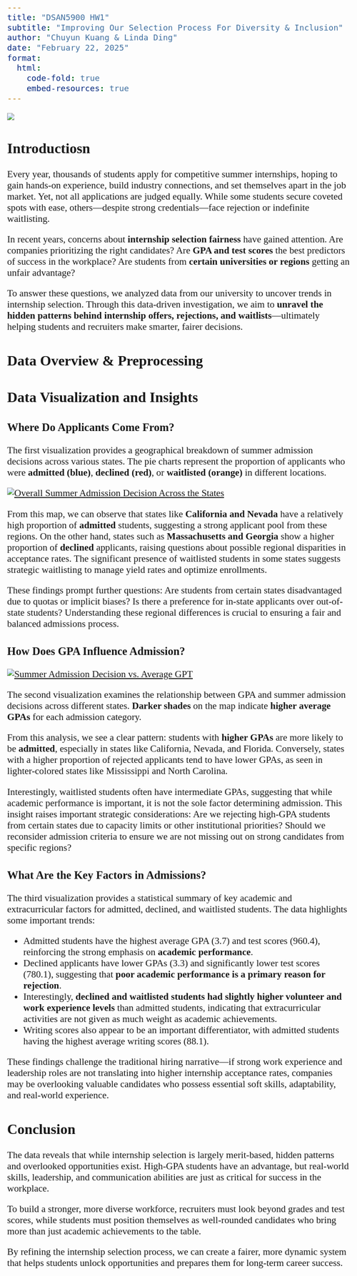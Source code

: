 ```yaml
---
title: "DSAN5900 HW1"
subtitle: "Improving Our Selection Process For Diversity & Inclusion"
author: "Chuyun Kuang & Linda Ding"
date: "February 22, 2025"
format:
  html:
    code-fold: true
    embed-resources: true
---
```


<style type="text/css">
  body{
  font-family: Calibri;
  font-size: 16pt;
}
</style>


![](image.png)

## Introductiosn

Every year, thousands of students apply for competitive summer internships, hoping to gain hands-on experience, build industry connections, and set themselves apart in the job market. Yet, not all applications are judged equally. While some students secure coveted spots with ease, others—despite strong credentials—face rejection or indefinite waitlisting.

In recent years, concerns about **internship selection fairness** have gained attention. Are companies prioritizing the right candidates? Are **GPA and test scores** the best predictors of success in the workplace? Are students from **certain universities or regions** getting an unfair advantage?

To answer these questions, we analyzed data from our university to uncover trends in internship selection. Through this data-driven investigation, we aim to **unravel the hidden patterns behind internship offers, rejections, and waitlists**—ultimately helping students and recruiters make smarter, fairer decisions.

## Data Overview & Preprocessing

## Data Visualization and Insights

### Where Do Applicants Come From?

The first visualization provides a geographical breakdown of summer admission decisions across various states. The pie charts represent the proportion of applicants who were **admitted (blue)**, **declined (red)**, or **waitlisted (orange)** in different locations.

```{=html}
<div class='tableauPlaceholder' id='viz1740345785413' style='position: relative'><noscript><a href='#'><img alt='Overall Summer Admission Decision Across the States ' src='https:&#47;&#47;public.tableau.com&#47;static&#47;images&#47;hw&#47;hw1visu1&#47;Sheet1&#47;1_rss.png' style='border: none' /></a></noscript><object class='tableauViz'  style='display:none;'><param name='host_url' value='https%3A%2F%2Fpublic.tableau.com%2F' /> <param name='embed_code_version' value='3' /> <param name='site_root' value='' /><param name='name' value='hw1visu1&#47;Sheet1' /><param name='tabs' value='no' /><param name='toolbar' value='yes' /><param name='static_image' value='https:&#47;&#47;public.tableau.com&#47;static&#47;images&#47;hw&#47;hw1visu1&#47;Sheet1&#47;1.png' /> <param name='animate_transition' value='yes' /><param name='display_static_image' value='yes' /><param name='display_spinner' value='yes' /><param name='display_overlay' value='yes' /><param name='display_count' value='yes' /><param name='language' value='en-US' /></object></div>                <script type='text/javascript'>                    var divElement = document.getElementById('viz1740345785413');                    var vizElement = divElement.getElementsByTagName('object')[0];                    vizElement.style.width='100%';vizElement.style.height=(divElement.offsetWidth*0.75)+'px';                    var scriptElement = document.createElement('script');                    scriptElement.src = 'https://public.tableau.com/javascripts/api/viz_v1.js';                    vizElement.parentNode.insertBefore(scriptElement, vizElement);                </script>

```

From this map, we can observe that states like **California and Nevada** have a relatively high proportion of **admitted** students, suggesting a strong applicant pool from these regions. On the other hand, states such as **Massachusetts and Georgia** show a higher proportion of **declined** applicants, raising questions about possible regional disparities in acceptance rates. The significant presence of waitlisted students in some states suggests strategic waitlisting to manage yield rates and optimize enrollments.

These findings prompt further questions: Are students from certain states disadvantaged due to quotas or implicit biases? Is there a preference for in-state applicants over out-of-state students? Understanding these regional differences is crucial to ensuring a fair and balanced admissions process.

### How Does GPA Influence Admission?

```{=html}
<div class='tableauPlaceholder' id='viz1740345272532' style='position: relative'><noscript><a href='#'><img alt='Summer Admission Decision vs. Average GPT ' src='https:&#47;&#47;public.tableau.com&#47;static&#47;images&#47;59&#47;59vis2&#47;Sheet3&#47;1_rss.png' style='border: none' /></a></noscript><object class='tableauViz'  style='display:none;'><param name='host_url' value='https%3A%2F%2Fpublic.tableau.com%2F' /> <param name='embed_code_version' value='3' /> <param name='site_root' value='' /><param name='name' value='59vis2&#47;Sheet3' /><param name='tabs' value='no' /><param name='toolbar' value='yes' /><param name='static_image' value='https:&#47;&#47;public.tableau.com&#47;static&#47;images&#47;59&#47;59vis2&#47;Sheet3&#47;1.png' /> <param name='animate_transition' value='yes' /><param name='display_static_image' value='yes' /><param name='display_spinner' value='yes' /><param name='display_overlay' value='yes' /><param name='display_count' value='yes' /><param name='language' value='en-US' /><param name='filter' value='publish=yes' /></object></div>                <script type='text/javascript'>                    var divElement = document.getElementById('viz1740345272532');                    var vizElement = divElement.getElementsByTagName('object')[0];                    vizElement.style.width='100%';vizElement.style.height=(divElement.offsetWidth*0.75)+'px';                    var scriptElement = document.createElement('script');                    scriptElement.src = 'https://public.tableau.com/javascripts/api/viz_v1.js';                    vizElement.parentNode.insertBefore(scriptElement, vizElement);                </script>
```

The second visualization examines the relationship between GPA and summer admission decisions across different states. **Darker shades** on the map indicate **higher average GPAs** for each admission category.

From this analysis, we see a clear pattern: students with **higher GPAs** are more likely to be **admitted**, especially in states like California, Nevada, and Florida. Conversely, states with a higher proportion of rejected applicants tend to have lower GPAs, as seen in lighter-colored states like Mississippi and North Carolina.

Interestingly, waitlisted students often have intermediate GPAs, suggesting that while academic performance is important, it is not the sole factor determining admission. This insight raises important strategic considerations: Are we rejecting high-GPA students from certain states due to capacity limits or other institutional priorities? Should we reconsider admission criteria to ensure we are not missing out on strong candidates from specific regions?

### What Are the Key Factors in Admissions?

The third visualization provides a statistical summary of key academic and extracurricular factors for admitted, declined, and waitlisted students. The data highlights some important trends:

- Admitted students have the highest average GPA (3.7) and test scores (960.4), reinforcing the strong emphasis on **academic performance**.
- Declined applicants have lower GPAs (3.3) and significantly lower test scores (780.1), suggesting that **poor academic performance is a primary reason for rejection**.
- Interestingly, **declined and waitlisted students had slightly higher volunteer and work experience levels** than admitted students, indicating that extracurricular activities are not given as much weight as academic achievements.
- Writing scores also appear to be an important differentiator, with admitted students having the highest average writing scores (88.1).

These findings challenge the traditional hiring narrative—if strong work experience and leadership roles are not translating into higher internship acceptance rates, companies may be overlooking valuable candidates who possess essential soft skills, adaptability, and real-world experience.


## Conclusion

The data reveals that while internship selection is largely merit-based, hidden patterns and overlooked opportunities exist. High-GPA students have an advantage, but real-world skills, leadership, and communication abilities are just as critical for success in the workplace.

To build a stronger, more diverse workforce, recruiters must look beyond grades and test scores, while students must position themselves as well-rounded candidates who bring more than just academic achievements to the table.

By refining the internship selection process, we can create a fairer, more dynamic system that helps students unlock opportunities and prepares them for long-term career success.